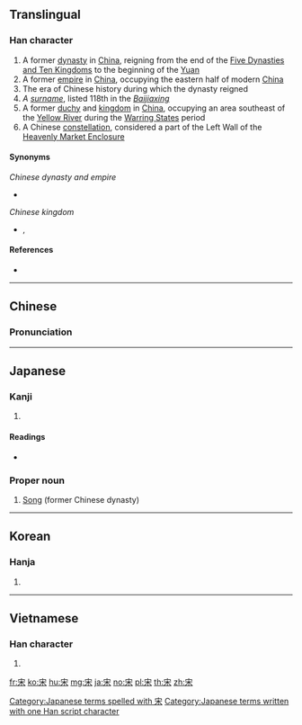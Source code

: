 ==Translingual==

===Han character===
{{Han char|rn=40|rad=宀|as=04|sn=7|four=30904|canj=JD,XJD|ids=⿱宀木}}
{{wikipedia|Song Dynasty|Song Dynasty}}
{{wikipedia|Song (Chinese name)|The Songs}}
{{wikipedia|Song (State)|State of Song}}

# A former [[dynasty]] in [[China]], reigning from the end of the [[:w:Five Dynasties and Ten Kingdoms|Five Dynasties and Ten Kingdoms]] to the beginning of the [[Yuan]]
# A former [[empire]] in [[China]], occupying the eastern half of modern [[China]]
# The era of Chinese history during which the dynasty reigned
# ''A [[surname]]'', listed 118th in the ''[[:w:Baijiaxing|Baijiaxing]]''
# A former [[duchy]] and [[kingdom]] in [[China]], occupying an area southeast of the [[Yellow River]] during the [[:w:Warring States|Warring States]] period
# A Chinese [[constellation]], considered a part of the Left Wall of the [[:w:Heavenly Market enclosure|Heavenly Market Enclosure]]

====Synonyms====
''Chinese dynasty and empire''
* {{l|mul|宋朝}}
''Chinese kingdom''
* {{l|mul|宋国}}, {{l|mul|宋國}}

====References====
* {{Han ref|kx=0282.120|dkj=07078|dj=0554.070|hdz=20915.020|uh=5B8B|ud=23435|bh=A7BA|bd=42938}}

----

==Chinese==
{{zh-forms}}

===Pronunciation===
{{zh-pron
|m=sòng,Sòng
|c=sung3
|mn=sòng
|mc=y
|oc=y
|ma=
|cat=pn
}}

----

==Japanese==

===Kanji===
{{ja-kanji|grade=8|rs=宀04}}

# {{defn|lang=ja|sort=宀04}}

====Readings====
* {{ja-readings|on=[[そう]] ([[sō]])|kun=[[すまい]] ([[sumai]]), [[おる]] ([[oru]])}}

===Proper noun===
{{ja-pos|proper|そう}}

# [[Song]] (former Chinese dynasty)

[[Category:Japanese terms spelled with 宋]]
[[Category:Japanese terms written with one Han script character]]

----

==Korean==

===Hanja===
{{ko-hanja|hangeul=송|rv=song|mr=song}}

# {{defn|lang=ko|sort=宀04}}

----

==Vietnamese==

===Han character===
{{vi-hantu|tống|rs=宀04}}

# {{defn|lang=vi|sort=宀04}}

[[fr:宋]]
[[ko:宋]]
[[hu:宋]]
[[mg:宋]]
[[ja:宋]]
[[no:宋]]
[[pl:宋]]
[[th:宋]]
[[zh:宋]]